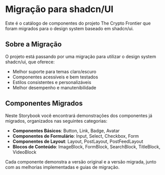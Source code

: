 # Migração para shadcn/UI

Este é o catálogo de componentes do projeto The Crypto Frontier que foram migrados para o design system baseado em shadcn/ui.

## Sobre a Migração

O projeto está passando por uma migração para utilizar o design system shadcn/ui, que oferece:

- Melhor suporte para temas claro/escuro
- Componentes acessíveis e bem testados
- Estilos consistentes e personalizáveis
- Melhor desempenho e manutenibilidade

## Componentes Migrados

Neste Storybook você encontrará demonstrações dos componentes já migrados, organizados nas seguintes categorias:

- **Componentes Básicos**: Button, Link, Badge, Avatar
- **Componentes de Formulário**: Input, Select, Checkbox, Form
- **Componentes de Layout**: Layout, PostLayout, PostFeedLayout
- **Blocos de Conteúdo**: ImageBlock, FormBlock, SearchBlock, TitleBlock, VideoBlock

Cada componente demonstra a versão original e a versão migrada, junto com as melhorias implementadas e guias de migração. 